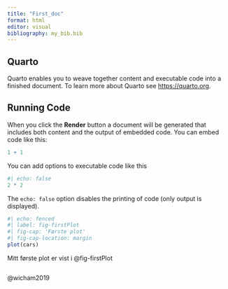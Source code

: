 ```yaml
---
title: "First_doc"
format: html
editor: visual
bibliography: my_bib.bib
---
```


## Quarto

Quarto enables you to weave together content and executable code into a finished document.
To learn more about Quarto see <https://quarto.org>.

## Running Code

When you click the **Render** button a document will be generated that includes both content and the output of embedded code.
You can embed code like this:

```r
1 + 1
```

You can add options to executable code like this

```r
#| echo: false
2 * 2
```

The `echo: false` option disables the printing of code (only output is displayed).

```r
#| echo: fenced
#| label: fig-firstPlot
#| fig-cap: 'Første plot'
#| fig-cap-location: margin
plot(cars)

```

Mitt første plot er vist i @fig-firstPlot

```r

```

@wicham2019

